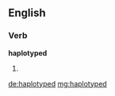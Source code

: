 ==English==

===Verb===
'''haplotyped'''

# {{past of|haplotype}}

[[de:haplotyped]]
[[mg:haplotyped]]
